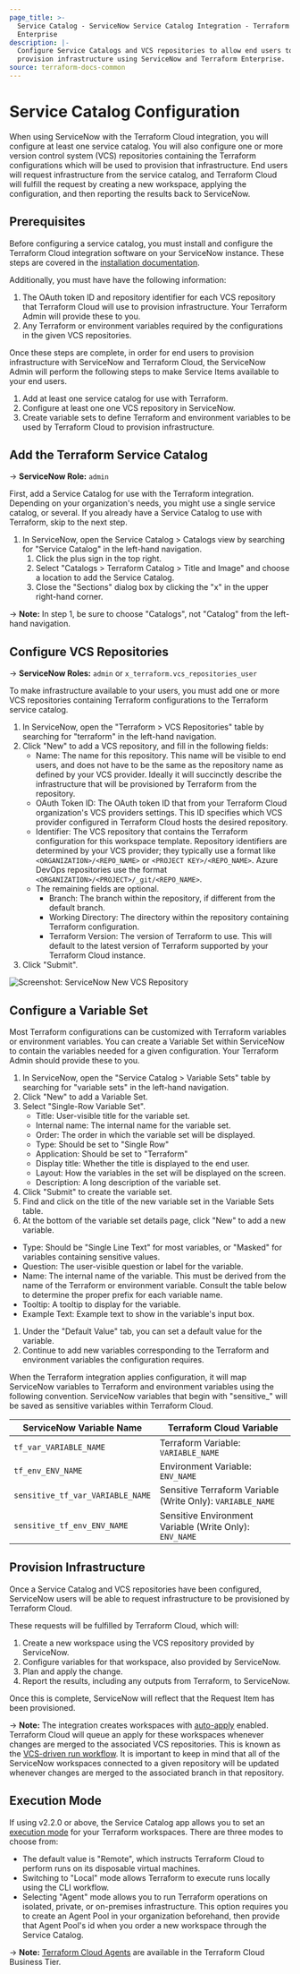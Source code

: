 ```yaml
---
page_title: >-
  Service Catalog - ServiceNow Service Catalog Integration - Terraform
  Enterprise
description: |-
  Configure Service Catalogs and VCS repositories to allow end users to
  provision infrastructure using ServiceNow and Terraform Enterprise.
source: terraform-docs-common
---
```


# Service Catalog Configuration

When using ServiceNow with the Terraform Cloud integration, you will configure
at least one service catalog. You will also configure one or more version
control system (VCS) repositories containing the Terraform configurations which
will be used to provision that infrastructure. End users will request
infrastructure from the service catalog, and Terraform Cloud will fulfill the
request by creating a new workspace, applying the configuration, and then
reporting the results back to ServiceNow.

## Prerequisites

Before configuring a service catalog, you must install and configure the
Terraform Cloud integration software on your ServiceNow instance. These steps
are covered in the [installation documentation](/terraform/enterprise/integrations/service-now).

Additionally, you must have have the following information:

1.  The OAuth token ID and repository identifier for each VCS repository that
    Terraform Cloud will use to provision infrastructure. Your Terraform Admin
    will provide these to you.
2.  Any Terraform or environment variables required by the configurations in the
    given VCS repositories.

Once these steps are complete, in order for end users to provision
infrastructure with ServiceNow and Terraform Cloud, the ServiceNow Admin will
perform the following steps to make Service Items available to your end users.

1.  Add at least one service catalog for use with Terraform.
2.  Configure at least one one VCS repository in ServiceNow.
3.  Create variable sets to define Terraform and environment variables to be used
    by Terraform Cloud to provision infrastructure.

## Add the Terraform Service Catalog

-> **ServiceNow Role:** `admin`

First, add a Service Catalog for use with the Terraform integration. Depending
on your organization's needs, you might use a single service catalog, or
several. If you already have a Service Catalog to use with Terraform, skip to
the next step.

1.  In ServiceNow, open the Service Catalog > Catalogs view by searching for
    "Service Catalog" in the left-hand navigation.
    1.  Click the plus sign in the top right.
    2.  Select "Catalogs > Terraform Catalog > Title and Image" and choose a
        location to add the Service Catalog.
    3.  Close the "Sections" dialog box by clicking the "x" in the upper right-hand
        corner.

-> **Note:** In step 1, be sure to choose "Catalogs", not "Catalog" from the
left-hand navigation.

## Configure VCS Repositories

-> **ServiceNow Roles:** `admin` or `x_terraform.vcs_repositories_user`

To make infrastructure available to your users, you must add one or more VCS
repositories containing Terraform configurations to the Terraform service
catalog.

1.  In ServiceNow, open the "Terraform > VCS Repositories" table by searching for
    "terraform" in the left-hand navigation.
2.  Click "New" to add a VCS repository, and fill in the following fields:
    -   Name: The name for this repository. This name will be visible to end
        users, and does not have to be the same as the repository name as defined
        by your VCS provider. Ideally it will succinctly describe the
        infrastructure that will be provisioned by Terraform from the repository.
    -   OAuth Token ID: The OAuth token ID that from your Terraform Cloud
        organization's VCS providers settings. This ID specifies which VCS
        provider configured in Terraform Cloud hosts the desired repository.
    -   Identifier: The VCS repository that contains the Terraform configuration
        for this workspace template. Repository identifiers are determined by your
        VCS provider; they typically use a format like
        `<ORGANIZATION>/<REPO_NAME>` or `<PROJECT KEY>/<REPO_NAME>`. Azure DevOps
        repositories use the format `<ORGANIZATION>/<PROJECT>/_git/<REPO_NAME>`.
    -   The remaining fields are optional.
        -   Branch: The branch within the repository, if different from the default
            branch.
        -   Working Directory: The directory within the repository containing
            Terraform configuration.
        -   Terraform Version: The version of Terraform to use. This will default to
            the latest version of Terraform supported by your Terraform Cloud
            instance.
3.  Click "Submit".

![Screenshot: ServiceNow New VCS Repository](/img/docs/service-now-vcs-repository.png "Screenshot of the ServiceNow Terraform New VCS Repository page")

## Configure a Variable Set

Most Terraform configurations can be customized with Terraform variables or
environment variables. You can create a Variable Set within ServiceNow to
contain the variables needed for a given configuration. Your Terraform Admin
should provide these to you.

1.  In ServiceNow, open the "Service Catalog > Variable Sets" table by searching for
    "variable sets" in the left-hand navigation.
2.  Click "New" to add a Variable Set.
3.  Select "Single-Row Variable Set".
    -   Title: User-visible title for the variable set.
    -   Internal name: The internal name for the variable set.
    -   Order: The order in which the variable set will be displayed.
    -   Type: Should be set to "Single Row"
    -   Application: Should be set to "Terraform"
    -   Display title: Whether the title is displayed to the end user.
    -   Layout: How the variables in the set will be displayed on the screen.
    -   Description: A long description of the variable set.
4.  Click "Submit" to create the variable set.
5.  Find and click on the title of the new variable set in the Variable Sets
    table.
6.  At the bottom of the variable set details page, click "New" to add a new
    variable.

-   Type: Should be "Single Line Text" for most variables, or "Masked" for
    variables containing sensitive values.
-   Question: The user-visible question or label for the variable.
-   Name: The internal name of the variable. This must be derived from the name of the
    Terraform or environment variable. Consult the table below to determine the
    proper prefix for each variable name.
-   Tooltip: A tooltip to display for the variable.
-   Example Text: Example text to show in the variable's input box.

1.  Under the "Default Value" tab, you can set a default value for the variable.
2.  Continue to add new variables corresponding to the Terraform and environment
    variables the configuration requires.

When the Terraform integration applies configuration, it will map ServiceNow
variables to Terraform and environment variables using the following convention.
ServiceNow variables that begin with "sensitive\_" will be saved as sensitive
variables within Terraform Cloud.

| ServiceNow Variable Name         | Terraform Cloud Variable                                   |
| -------------------------------- | ---------------------------------------------------------- |
| `tf_var_VARIABLE_NAME`           | Terraform Variable: `VARIABLE_NAME`                        |
| `tf_env_ENV_NAME`                | Environment Variable: `ENV_NAME`                           |
| `sensitive_tf_var_VARIABLE_NAME` | Sensitive Terraform Variable (Write Only): `VARIABLE_NAME` |
| `sensitive_tf_env_ENV_NAME`      | Sensitive Environment Variable (Write Only): `ENV_NAME`    |

## Provision Infrastructure

Once a Service Catalog and VCS repositories have been configured, ServiceNow
users will be able to request infrastructure to be provisioned by Terraform
Cloud.

These requests will be fulfilled by Terraform Cloud, which will:

1.  Create a new workspace using the VCS repository provided by ServiceNow.
2.  Configure variables for that workspace, also provided by ServiceNow.
3.  Plan and apply the change.
4.  Report the results, including any outputs from Terraform, to ServiceNow.

Once this is complete, ServiceNow will reflect that the Request Item has been
provisioned.

-> **Note:** The integration creates workspaces with
[auto-apply](/terraform/enterprise/workspaces/settings#auto-apply-and-manual-apply)
enabled. Terraform Cloud will queue an apply for these workspaces whenever
changes are merged to the associated VCS repositories. This is known as the
[VCS-driven run workflow](/terraform/enterprise/run/ui). It is important to keep in mind
that all of the ServiceNow workspaces connected to a given repository will be
updated whenever changes are merged to the associated branch in that repository.

## Execution Mode

If using v2.2.0 or above, the Service Catalog app allows you to set an [execution mode](/terraform/enterprise/workspaces/settings#execution-mode) for your Terraform workspaces. There are three modes to choose from:

-   The default value is "Remote", which instructs Terraform Cloud to perform runs on its disposable virtual machines.
-   Switching to "Local" mode allows Terraform to execute runs locally using the CLI workflow. 
-   Selecting "Agent" mode allows you to run Terraform operations on isolated, private, or on-premises infrastructure. This option requires you to create an Agent Pool in your organization beforehand, then provide that Agent Pool's id when you order a new workspace through the Service Catalog.

-> **Note:** [Terraform Cloud Agents](/terraform/cloud-docs/agents) are available in the Terraform Cloud Business Tier.
